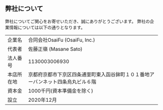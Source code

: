 ## 弊社について
弊社についてご関心をお寄せいただき、誠にありがとうございます。
弊社の企業情報については以下の通りとなります。

|            |                                                                                  |
| ---------- | -------------------------------------------------------------------------------- |
| 企業名     | 合同会社OsaiFu (OsaiFu, Inc.)                                                    |
| 代表者     | 佐藤正嶺 (Masane Sato)                                                           |
| 法人番号   | 1130003006930                                                                    |
| 本店所在地 | 京都府京都市下京区四条通室町東入函谷鉾町１０１番地アーバンネット四条烏丸ビル６階 |
| 資本金     | 1000千円(資本準備金を除く)                                                       |
| 設立      | 2020年12月                                                                     |